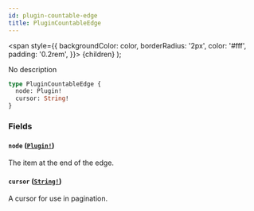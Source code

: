 ```yaml
---
id: plugin-countable-edge
title: PluginCountableEdge
---
```


<span
style={{
      backgroundColor: color,
      borderRadius: '2px',
      color: '#fff',
      padding: '0.2rem',
    }}>
{children}
</span>
);

No description

```graphql
type PluginCountableEdge {
  node: Plugin!
  cursor: String!
}
```

### Fields

#### `node` ([`Plugin!`](/api-reference/objects/plugin.mdx))

The item at the end of the edge.

#### `cursor` ([`String!`](/api-reference/scalars/string.mdx))

A cursor for use in pagination.
